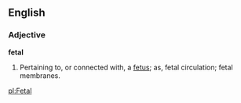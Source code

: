 ==English==

===Adjective===

'''fetal'''

#Pertaining to, or connected with, a [[fetus]]; as, fetal circulation; fetal membranes.

[[pl:Fetal]]